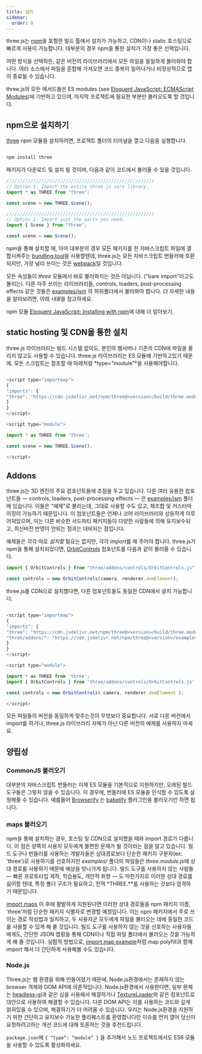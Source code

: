 ```yaml
---
title: 설치
sidebar:
  order: 0
---
```


three.js는 [ npm](https://www.npmjs.com/)을 포함한 빌드 툴에서 설치가 가능하고, CDN이나 static 호스팅으로 빠르게 사용이 가능합니다. 대부분의 경우 npm을
통한 설치가 가장 좋은 선택입니다.

어떤 방식을 선택하든, 같은 버전의 라이브러리에서 모든 파일을 동일하게 불러와야 합니다. 여러 소스에서 파일을 혼합해 가져오면 코드 중복이 일어나거나 비정상적으로 앱이 종료될 수 있습니다.

three.js의 모든 메서드들은 ES modules (see [ Eloquent
JavaScript: ECMAScript Modules](https://eloquentjavascript.net/10_modules.html#h_hF2FmOVxw7))에 기반하고 있으며, 마지막 프로젝트에 필요한 부분만 불러오도록 할 것입니다.

## npm으로 설치하기

[ three](https://www.npmjs.com/package/three) npm 모듈을 설치하려면, 프로젝트 폴더의 터미널을 열고 다음을 실행합니다.

```javascript

npm install three

```

패키지가 다운로드 및 설치 될 것이며, 다음과 같이 코드에서 불러올 수 있을 것입니다.

```javascript
///////////////////////////////////////////////////////
// Option 1: Import the entire three.js core library.
import * as THREE from "three";

const scene = new THREE.Scene();

///////////////////////////////////////////////////////
// Option 2: Import just the parts you need.
import { Scene } from "three";

const scene = new Scene();
```

npm을 통해 설치할 때, 아마 대부분의 경우 모든 패키지를 한 자바스크립트 파일에 결합시켜주는
[ bundling tool](https://eloquentjavascript.net/10_modules.html#h_zWTXAU93DC)을 사용할텐데, three.js는 모든 자바스크립트
번들러에 호환되지만, 가장 널리 쓰이는 것은 [ webpack](https://webpack.js.org/)일 것입니다.

모든 속성들이 _three_ 모듈에서 바로 불러와지는 것은 아닙니다. ("bare import"라고도 불리는). 다른 자주 쓰이는 라이브러리들, controls, loaders, post-processing effects 같은 것들은
[ examples/jsm](https://github.com/mrdoob/three.js/tree/dev/examples/jsm) 의 하위폴더에서 불러와야 합니다. 더 자세한 내용을 알아보려면, 아래 *내용*을 참고하세요.

npm 모듈 [ Eloquent
JavaScript: Installing with npm](https://eloquentjavascript.net/20_node.html#h_J6hW/SmL/a)에 대해 더 알아보기.

## static hosting 및 CDN을 통한 설치

three.js 라이브러리는 빌드 시스템 없이도, 본인의 웹서버나 기존의 CDN에 파일을 올리지 않고도 사용할 수 있습니다. three.js 라이브러리는 ES 모듈에 기반하고있기 때문에, 모든 스크립트는 참조할 때 아래처럼 *type="module"*을 사용해야합니다.

```javascript

<script type="importmap">
{
"imports": {
"three": "https://cdn.jsdelivr.net/npm/three@<version>/build/three.module.js"
}
}
</script>

<script type="module">

import * as THREE from 'three';

const scene = new THREE.Scene();

</script>
```

## Addons

three.js는 3D 엔진의 주요 컴포넌트들에 초점을 두고 있습니다. 다른 여러 유용한 컴포넌트들 —
controls, loaders, post-processing effects — 은
[ examples/jsm](https://github.com/mrdoob/three.js/tree/dev/examples/jsm) 폴더에 있습니다. 이들은 "예제"로 불리는데, 그대로 사용할 수도 있고,
재조합 및 커스터마이징이 가능하기 때문입니다. 이 컴포넌트들은 언제나 코어 라이브러리와 상응하게 이루어져있으며, 이는 다른 비슷한 서드파티 패키지들이 다양한 사람들에 의해 유지보수되고, 최신버전 반영이 안되는 점과는 대비되는 점입니다.

예제들은 각각 따로 _설치할_ 필요는 없지만, 각각 *import*를 해 주어야 합니다.
three.js가 npm을 통해 설치되었다면, [OrbitControls](examples/controls/OrbitControls) 컴포넌트를 다음과 같이 불러올 수 있습니다.

```javascript
import { OrbitControls } from "three/addons/controls/OrbitControls.js";

const controls = new OrbitControls(camera, renderer.domElement);
```

three.js를 CDN으로 설치했다면, 다른 컴포넌트들도 동일한 CDN에서 설치 가능합니다.

```javascript

<script type="importmap">
{
"imports": {
"three": "https://cdn.jsdelivr.net/npm/three@<version>/build/three.module.js",
"three/addons/": "https://cdn.jsdelivr.net/npm/three@<version>/examples/jsm/"
}
}
</script>

<script type="module">

import * as THREE from 'three';
import { OrbitControls } from 'three/addons/controls/OrbitControls.js';

const controls = new OrbitControls( camera, renderer.domElement );

</script>
```

모든 파일들의 버전을 동일하게 맞추는것이 무엇보다 중요합니다. 서로 다른 버전에서 import를 하거나, three.js 라이브러리 자체가 아닌 다른 버전의 예제를 사용하지 마세요.

## 양립성

### CommonJS 불러오기

대부분의 자바스크립트 번들러는 이제 ES 모듈을 기본적으로 지원하지만, 오래된 빌드 도구들은 그렇지 않을 수 있습니다.
이 경우에, 번들러에 ES 모듈을 인식할 수 있도록 설정해줄 수 있습니다. 예를들어 [ Browserify](http://browserify.org/) 는 [ babelify](https://github.com/babel/babelify) 플러그인을 불러오기만 하면 됩니다.

### maps 불러오기

npm을 통해 설치하는 경우, 호스팅 및 CDN으로 설치했을 때와 import 경로가 다릅니다. 이 점은 양쪽의 사용자 모두에게 불편한 문제가 될 것이라는 점을 알고 있습니다.
빌드 도구나 번들러를 사용하는 개발자들은 상대경로보다 단순한 패키지 구분자(ex: 'three')로 사용하기를 선호하지만 _examples/_ 폴더의 파일들은
*three.module.js*에 상대 경로를 사용하기 때문에 예상을 빗나가게 됩니다. 빌드 도구를 사용하지 않는 사람들 — 빠른 프로토타입 제작, 학습용도, 개인적 취향 — 도 마찬가지로 이러한 상대 경로를 싫어할 텐데,
특정 폴더 구조가 필요하고, 전역 *THREE.\**를 사용하는 것보다 엄격하기 때문입니다.

[ import maps](https://github.com/WICG/import-maps) 이 후에 활발하게 지원된다면 이러한 상대 경로들을 npm 패키지 이름, 'three'처럼 단순한 패키지 식별자로 변경할 예정입니다.
이는 npm 패키지에서 주로 쓰이는 경로 작성법과 일치하고, 두 사용자군 모두에게 파일을 불러오는 데에 동일한 코드를 사용할 수 있게 해 줄 것입니다.
빌드 도구를 사용하지 않는 것을 선호하는 사용자들에게도, 간단한 JSON 맵핑을 통해 CDN이나 직접 파일 폴더에서 불러오는 것을 가능하게 해 줄 것입니다.
실험적 방법으로, [ import map
example](https://glitch.com/edit/#!/three-import-map?path=index.html)처럼 map polyfill과 함께 import 해서 더 간단하게 사용해볼 수도 있습니다.

### Node.js

Three.js는 웹 환경을 위해 만들어졌기 때문에, Node.js환경에서는 존재하지 않는 browser 객체와 DOM API에 의존적입니다. Node.js환경에서 사용한다면, 일부 문제는 [ headless-gl](https://github.com/stackgl/headless-gl)과 같은 심을 사용해서 해결하거나 [TextureLoader](api/loaders/TextureLoader)와 같은 컴포넌트로 대안으로 사용하여 해결할 수 있습니다. 다른 DOM API는 이를 사용하는 코드와 깊게 얽혀있을 수 있으며, 해결하기가 더 어려울 수 있습니다. 우리는 Node.js환경을 지원하기 위한 간단하고 유지보수 가능한 풀리퀘스트를 환영합니다만 이슈를 먼저 열어 당신이 요청하려고하는 개선 코드에 대해 토론하는 것을 추천드립니다.

`package.json`에 `{ “type”: “module” }` 을 추가해서 노드 프로젝트에서도 ES6 모듈을 사용할 수 있도록 활성화하세요.
